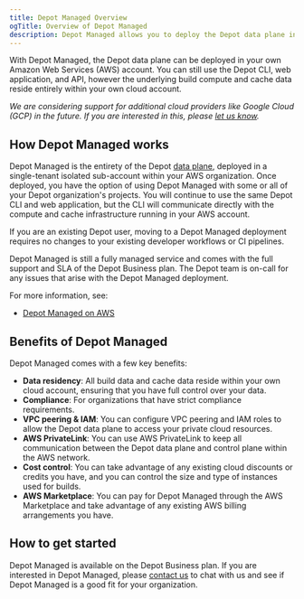 ```yaml
---
title: Depot Managed Overview
ogTitle: Overview of Depot Managed
description: Depot Managed allows you to deploy the Depot data plane in your own AWS account. This provides data residency, compliance, and cost control benefits.
---
```


With Depot Managed, the Depot data plane can be deployed in your own Amazon Web Services (AWS) account. You can still use the Depot CLI, web application, and API, however the underlying build compute and cache data reside entirely within your own cloud account.

_We are considering support for additional cloud providers like Google Cloud (GCP) in the future. If you are interested in this, please [let us know](mailto:help@depot.dev)._

## How Depot Managed works

Depot Managed is the entirety of the Depot [data plane](https://en.wikipedia.org/wiki/Forwarding_plane#Data_plane), deployed in a single-tenant isolated sub-account within your AWS organization. Once deployed, you have the option of using Depot Managed with some or all of your Depot organization's projects. You will continue to use the same Depot CLI and web application, but the CLI will communicate directly with the compute and cache infrastructure running in your AWS account.

If you are an existing Depot user, moving to a Depot Managed deployment requires no changes to your existing developer workflows or CI pipelines.

Depot Managed is still a fully managed service and comes with the full support and SLA of the Depot Business plan. The Depot team is on-call for any issues that arise with the Depot Managed deployment.

For more information, see:

- [Depot Managed on AWS](/docs/managed/on-aws)

## Benefits of Depot Managed

Depot Managed comes with a few key benefits:

- **Data residency**: All build data and cache data reside within your own cloud account, ensuring that you have full control over your data.
- **Compliance**: For organizations that have strict compliance requirements.
- **VPC peering & IAM**: You can configure VPC peering and IAM roles to allow the Depot data plane to access your private cloud resources.
- **AWS PrivateLink**: You can use AWS PrivateLink to keep all communication between the Depot data plane and control plane within the AWS network.
- **Cost control**: You can take advantage of any existing cloud discounts or credits you have, and you can control the size and type of instances used for builds.
- **AWS Marketplace**: You can pay for Depot Managed through the AWS Marketplace and take advantage of any existing AWS billing arrangements you have.

## How to get started

Depot Managed is available on the Depot Business plan. If you are interested in Depot Managed, please [contact us](mailto:contact@depot.dev) to chat with us and see if Depot Managed is a good fit for your organization.
